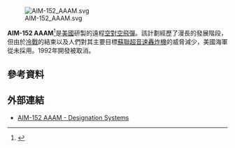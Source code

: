 {{translating|[[:en:AIM-152_AAAM|:en:AIM-152 AAAM]]||tpercent=|time=2020-10-14UTC09:52:55}}
{{Request translation|en|}}

[[File:AIM-152_AAAM.svg|thumb]]

'''AIM-152 AAAM'''<ref>{{Cite web |url=http://www.globalsecurity.org/military/systems/munitions/aaam.htm |title=存档副本 |accessdate=2020-10-14 |archive-date=2020-10-09 |archive-url=https://web.archive.org/web/20201009020027/https://www.globalsecurity.org/military/systems/munitions/aaam.htm |dead-url=no }}</ref>是[[美國|美國]]研製的遠程[[空對空飛彈|空對空飛彈]]。該計劃經歷了漫長的發展階段，但由於[[冷戰|冷戰]]的結束以及人們對其主要目標[[蘇聯|蘇聯]][[超音速|超音速]][[轟炸機|轟炸機]]的威脅減少，美國海軍從未採用。1992年開發被取消。

==參考資料==
{{reflist}}

==外部連結==
* [http://www.designation-systems.net/dusrm/m-152.html AIM-152 AAAM - Designation Systems]{{Wayback|url=http://www.designation-systems.net/dusrm/m-152.html |date=20201111225855 }}

{{US missiles}}
{{War-stub}}